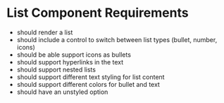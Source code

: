 
<Meta title="Documentation/List" />

# List Component Requirements
- should render a list
- should include a control to switch between list types (bullet, number, icons)
- should be able support icons as bullets
- should support hyperlinks in the text
- should support nested lists
- should support different text styling for list content
- should support different colors for bullet and text
- should have an unstyled option